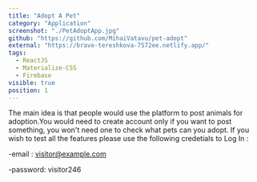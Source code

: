 ```yaml
---
title: "Adopt A Pet"
category: "Application"
screenshot: "./PetAdoptApp.jpg"
github: "https://github.com/MihaiVatavu/pet-adopt"
external: "https://brave-tereshkova-7572ee.netlify.app/"
tags:
  - ReactJS
  - Materialize-CSS
  - Firebase
visible: true
position: 1
---
```


The main idea is that people would use the platform to post animals for adoption.You would need to create account only if you want to post something, you won't need one to check what pets can you adopt.
If you wish to test all the features please use the following credetials to Log In :

-email : visitor@example.com

-password: visitor246
